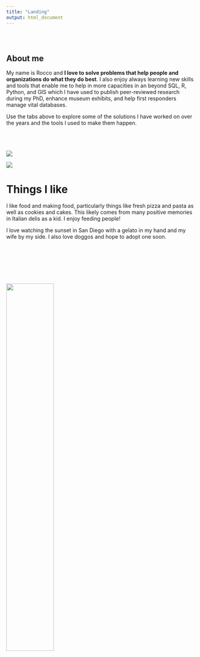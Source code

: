```yaml
---
title: "Landing"
output: html_document
---
```


<style type="text/css">
.title {
  display: none;
}

#getting-started img {
  margin-right: 10px;
}

</style>

<div class="row" style="padding-top: 30px;">
<div class="col-sm-6">

# **About me**

My name is Rocco and **I love to solve problems that help people and organizations do what they do best**. I also enjoy always learning new skills and tools that enable me to help in more capacities in an beyond SQL, R, Python, and GIS which I have used to publish peer-reviewed research during my PhD, enhance museum exhibits, and help first responders manage vital databases.

Use the tabs above to explore some of the solutions I have worked on over the years and the tools I used to make them happen.
<br />
<br />
<br />
<br />

<a href = "https://roccobowman.github.io/rbowman-data-analyst">
![](images/me2.jpg)

</div>
<div class="col-sm-6">

<a href = "https://roccobowman.github.io/rbowman-data-analyst">
![](images/me1.jpg)
</a>
</div>

# **Things I like**

I like food and making food, particularly things like fresh pizza and pasta as well as cookies and cakes. This likely comes from many positive memories in Italian delis as a kid. I enjoy feeding people! 

I love watching the sunset in San Diego with a gelato in my hand and my wife by my side. I also love doggos and hope to adopt one soon.
<br />
<br />
<br />
<br />
<br />
<br />
<br />



<a href = "https://roccobowman.github.io/rbowman-data-analyst">
![](images/me3.jpg){width=50%}